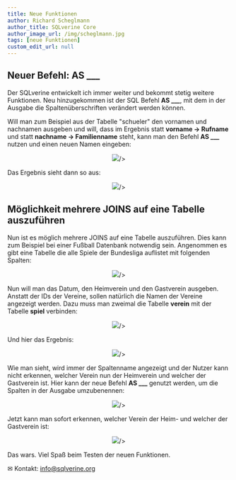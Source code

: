 ```yaml
---
title: Neue Funktionen
author: Richard Scheglmann
author_title: SQLverine Core
author_image_url: /img/scheglmann.jpg
tags: [neue Funktionen]
custom_edit_url: null
---
```

## Neuer Befehl: AS ___

Der SQLverine entwickelt ich immer weiter und bekommt stetig weitere Funktionen. Neu hinzugekommen ist der SQL Befehl **AS ___**, mit dem in der Ausgabe die Spaltenüberschriften verändert werden können. 

Will man zum Beispiel aus der Tabelle "schueler" den vornamen und nachnamen ausgeben und will, dass im Ergebnis statt **vorname -> Rufname** und statt **nachname -> Familienname** steht, kann man den Befehl **AS ___** nutzen und einen neuen Namen eingeben:

<center>
  <img className='customImageBorder'
  src={require('./assets/as1.png').default} 
  
/>
</center>

<!--truncate-->

Das Ergebnis sieht dann so aus:

<center>
  <img className='customImageBorder'
  src={require('./assets/as2.png').default} 
  
/>
</center>

## Möglichkeit mehrere JOINS auf eine Tabelle auszuführen

Nun ist es möglich mehrere JOINS auf eine Tabelle auszuführen. Dies kann zum Beispiel bei einer Fußball Datenbank notwendig sein. Angenommen es gibt eine Tabelle die alle Spiele der Bundesliga auflistet mit folgenden Spalten:

<center>
  <img className='customImageBorder'
  src={require('./assets/as3.png').default} 
  
/>
</center>

Nun will man das Datum, den Heimverein und den Gastverein ausgeben. Anstatt der IDs der Vereine, sollen natürlich die Namen der Vereine angezeigt werden. Dazu muss man zweimal die Tabelle **verein** mit der Tabelle **spiel** verbinden:

<center>
  <img className='customImageBorder'
  src={require('./assets/as4.png').default} 
  
/>
</center>

Und hier das Ergebnis:

<center>
  <img className='customImageBorder'
  src={require('./assets/as5.png').default} 
  
/>
</center>

Wie man sieht, wird immer der Spaltenname angezeigt und der Nutzer kann nicht erkennen, welcher Verein nun der Heimverein und welcher der Gastverein ist.
Hier kann der neue Befehl **AS ___** genutzt werden, um die Spalten in der Ausgabe umzubenennen:

<center>
  <img className='customImageBorder'
  src={require('./assets/as6.png').default} 
  
/>
</center>

Jetzt kann man sofort erkennen, welcher Verein der Heim- und welcher der Gastverein ist:

<center>
  <img className='customImageBorder'
  src={require('./assets/as7.png').default} 
  
/>
</center>

Das wars. Viel Spaß beim Testen der neuen Funktionen. 

<p>&#9993; Kontakt: <a href="mailto:info@sqlverine.org">info@sqlverine.org</a></p>